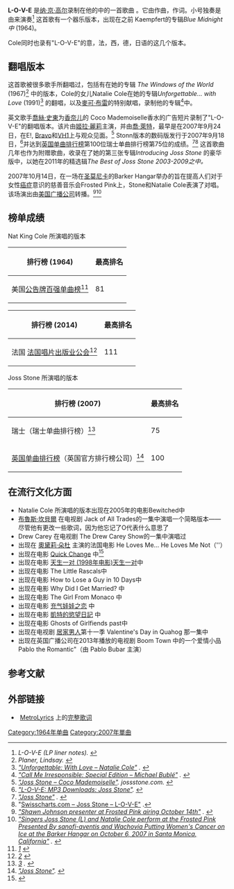 '''L-O-V-E''' 是[[纳·京·高尔|纳·京·高尔]]录制在他的{{tsl|en|L-o-v-e (album)|L-o-v-e (专辑)|同名专辑}}中的一首歌曲 。它由{{le|Bert Kaempfert|Bert Kaempfert}}作曲，{{le|Milt Gabler|Milt Gabler}}作词。小号独奏是由{{le|Bobby Bryant|Bobby Bryant}}来演奏<ref><cite class="citation AV-media-notes" contenteditable="false">''L-O-V-E'' (LP liner notes). </cite></ref> 这首歌有一个器乐版本，出现在之前 Kaempfert的专辑''Blue Midnight中 ''(1964)。

Cole同时也录有"L-O-V-E"的意，法，西，德，日语的这几个版本。

== 翻唱版本 ==
这首歌被很多歌手所翻唱过，包括有{{le|Dionne Warwick|Dionne Warwick}}在她的专辑 ''The Windows of the World'' (1967)<ref><cite class="citation web" contenteditable="false">Planer, Lindsay. </cite></ref> 中的版本，Cole的女儿Natalie Cole在她的专辑''Unforgettable... with Love'' (1991)<ref><cite class="citation web" contenteditable="false">[http://www.allmusic.com/album/unforgettable-with-love-mw0000271132 "Unforgettable: With Love – Natalie Cole"] {{Wayback|url=http://www.allmusic.com/album/unforgettable-with-love-mw0000271132 |date=20210122044751 }}. </cite></ref> 的翻唱，以及[[麥可·布雷|麥可·布雷]]的特别献唱，录制他的专辑{{le|''Call Me Irresponsible'' (2007)|Call Me Irresponsible (album)}}<ref><cite class="citation web" contenteditable="false">[http://www.allmusic.com/album/release/call-me-irresponsible-special-edition-mr0000732606 "Call Me Irresponsible: Special Edition – Michael Bublé"] {{Wayback|url=http://www.allmusic.com/album/release/call-me-irresponsible-special-edition-mr0000732606 |date=20180916060337 }}. </cite></ref>中。

英文歌手[[喬絲·史東|喬絲·史東]]为[[香奈儿|香奈儿]]的 Coco Mademoiselle香水的广告短片录制了"L-O-V-E"的翻唱版本。该片由[[姬拉·麗莉|姬拉·麗莉]]主演，并由[[喬·萊特|喬·萊特]]，最早是在2007年9月24日，在E!, [[美國精彩電視台|Bravo]]和[[VH1|VH1]]上与观众见面。<ref><cite class="citation web" contenteditable="false">[https://web.archive.org/web/20071006040624/http://www.jossstone.com/ "Joss Stone – Coco Mademoiselle"]. jossstone.com. </cite></ref> Stonn版本的数码版发行于2007年9月18日，<ref><cite class="citation web" contenteditable="false">[https://web.archive.org/web/20090417040405/http://www.amazon.com/L-O-V-E/dp/B000VIGPA0 "L-O-V-E: MP3 Downloads: Joss Stone"]. </cite></ref>并达到[[英國單曲排行榜|英国单曲排行榜]]第100位瑞士单曲排行榜第75位的成绩。<ref name="Joss-UK"><cite class="citation web" contenteditable="false">[http://www.officialcharts.com/Artist/6659/JOSS-STONE "Joss Stone"] {{Wayback|url=http://www.officialcharts.com/Artist/6659/JOSS-STONE |date=20201218114849 }}. </cite></ref><ref name="Joss-SWI">"[http://www.swisscharts.com/showitem.asp?interpret=Joss+Stone&titel=L-O-V-E&cat=s Swisscharts.com – Joss Stone – L-O-V-E"] {{Wayback|url=http://www.swisscharts.com/showitem.asp?interpret=Joss+Stone&titel=L-O-V-E&cat=s |date=20121019012334 }}.</ref> 这首歌曲几年也作为附赠歌曲，收录在了她的第三张专辑''Introducing Joss Stone'' 的豪华版中，以她在2011年的精选辑''The Best of Joss Stone 2003-2009之中。''

2007年10月14日，在一场在[[圣莫尼卡|圣莫尼卡]]的Barker Hangar举办的旨在提高人们对于女性[[癌症|癌症]]意识的慈善音乐会Frosted Pink上，Stone和Natalie Cole表演了对唱。该场演出由[[美国广播公司|美国广播公司]]转播。<ref><cite class="citation web" contenteditable="false">[http://stanton-company.com/2007/10/13/shawn-johnson-presenter-at-frosted-pink-to-air-october-14th/ "Shawn Johnson presenter at Frosted Pink airing October 14th"] {{Wayback|url=http://stanton-company.com/2007/10/13/shawn-johnson-presenter-at-frosted-pink-to-air-october-14th/ |date=20160304032902 }}. </cite></ref><ref><cite class="citation web" contenteditable="false">[http://www.gettyimages.com/detail/news-photo/singers-joss-stone-and-natalie-cole-perform-at-the-frosted-news-photo/77216737 "Singers Joss Stone (L) and Natalie Cole perform at the Frosted Pink Presented By sanofi-aventis and Wachovia Putting Women's Cancer on Ice at the Barker Hangar on October 6, 2007 in Santa Monica, California"] {{Wayback|url=http://www.gettyimages.com/detail/news-photo/singers-joss-stone-and-natalie-cole-perform-at-the-frosted-news-photo/77216737 |date=20200214035428 }}. </cite></ref>

== 榜单成绩 ==
; Nat King Cole 所演唱的版本
{| class="wikitable plainrowheaders" style="text-align: center; margin-bottom: 10px;"

! scope="col" |排行榜 (1964)
! scope="col" |最高排名
|-
! scope="row" |美国[[公告牌百强单曲榜|公告牌百强单曲榜]]<ref name="Nat King Cole – Chart history"><cite class="citation web" contenteditable="false">[http://www.billboard.com/artist/277002/Nat+King+Cole/chart?f=379] {{Wayback|url=http://www.billboard.com/artist/277002/Nat+King+Cole/chart?f=379 |date=20160307192417 }}</cite></ref>
! scope="row" |81

|}
{| class="wikitable plainrowheaders" style="text-align: center; margin-bottom: 10px;"

! scope="col" |排行榜 (2014)
! scope="col" |最高排名<br>
|-
! scope="row" |法国 [[法国唱片出版业公会|法国唱片出版业公会]]<ref name="Lescharts.com - Nat King Cole - L-O-V-E"><cite class="citation web" contenteditable="false">[http://www.lescharts.com/showitem.asp?interpret=Nat+%22King%22+Cole&titel=L-O-V-E&cat=s] {{Wayback|url=http://www.lescharts.com/showitem.asp?interpret=Nat+%22King%22+Cole&titel=L-O-V-E&cat=s |date=20160925095051 }}</cite></ref>
! scope="row" |111

|}
; Joss Stone 所演唱的版本
{| class="wikitable sortable plainrowheaders" style="text-align: center; margin-bottom: 10px;"

! scope="col" |排行榜 (2007)
! scope="col" |最高排名

|-
! scope="row" |瑞士（瑞士单曲排行榜）<ref name="Swisscharts.com – Joss Stone – L-O-V-E"><cite class="citation web" contenteditable="false">[http://www.swisscharts.com/song/Joss-Stone/L-O-V-E-376432] {{Wayback|url=http://www.swisscharts.com/song/Joss-Stone/L-O-V-E-376432 |date=20200225162049 }}. </cite></ref>
! scope="row" |75
|-
! scope="row" |[[英国单曲排行榜|英国单曲排行榜]]（英国官方排行榜公司）<ref name="Joss-UK"><cite class="citation web" contenteditable="false">[http://www.officialcharts.com/Artist/6659/JOSS-STONE "Joss Stone"]. </cite></ref>
! scope="row" |100
|}

== 在流行文化方面 ==
* Natalie Cole 所演唱的版本出现在2005年的电影Bewitched中
* [[布魯斯·坎貝爾|布魯斯·坎貝爾]] 在电视剧 Jack of All Trades的一集中演唱一个简略版本——尽管他有更改一些歌词，因为他忘记了O代表什么意思了
* Drew Carey 在电视剧 The Drew Carey Show的一集中演唱过
* 出现在 [[奧黛莉·朵杜|奧黛莉·朵杜]] 主演的法国电影 He Loves Me... He Loves Me Not（{{lang|fr|À la folie... pas du tout}}''）
* 出现在电影 [[Quick_Change|Quick Change]] 中<ref>{{Cite web |url=http://www.imdb.com/title/tt0100449/soundtrack?ref_=tt_ql_trv_7 |title=存档副本 |accessdate=2015-10-06 |archive-date=2015-07-09 |archive-url=https://web.archive.org/web/20150709092218/http://www.imdb.com/title/tt0100449/soundtrack?ref_=tt_ql_trv_7 |dead-url=no }}</ref>
* 出现在电影 [[天生一对_(1998年电影)天生一对|天生一对 (1998年电影)天生一对]]中
* 出现在电影 The Little Rascals中
* 出现在电影 How to Lose a Guy in 10 Days中
* 出现在电影 Why Did I Get Married? 中
* 出现在电影 The Girl From Monaco 中
* 出现在电影 [[充气娃娃之恋|充气娃娃之恋]] 中
* 出现在电影 [[凱特的慾望日記|凱特的慾望日記]] 中
* 出现在电影 Ghosts of Girlfiends past中
* 出现在电视剧 [[居家男人|居家男人]]第十一季 Valentine's Day in Quahog 那一集中 
* 出现在英国广播公司在2013年播放的电视剧 Boom Town 中的一个爱情小品 Pablo the Romantic"（由 Pablo Bubar 主演）

== 参考文献 ==
{{Reflist|30em}}

== 外部链接 ==
* [[MetroLyrics|MetroLyrics]] 上的[http://www.metrolyrics.com/love-lyrics-nat-king-cole.html 完整歌词] {{Wayback|url=http://www.metrolyrics.com/love-lyrics-nat-king-cole.html |date=20200220171158 }}
[[Category:1964年单曲|Category:1964年单曲]]
[[Category:2007年單曲|Category:2007年單曲]]